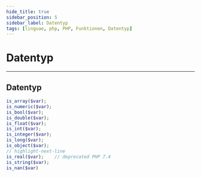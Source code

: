 ```yaml
---
hide_title: true
sidebar_position: 5
sidebar_label: Datentyp
tags: [linguae, php, PHP, Funktionen, Datentyp]
---
```


<CardHeading>

  # Datentyp
</CardHeading>

---

<CardChapter>

## Datentyp

```php 
is_array($var);
is_numeric($var);
is_bool($var);
is_double($var);
is_float($var);
is_int($var);
is_integer($var);
is_long($var);
is_object($var);
// highlight-next-line
is_real($var);    // deprecated PHP 7.4
is_string($var);
is_nan($var)
```

</CardChapter>
<br/>

